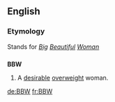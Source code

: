 ==English==
{{wikipedia|Big Beautiful Woman}}

===Etymology===
Stands for ''[[big|Big]] [[beautiful|Beautiful]] [[woman|Woman]]''
==={{acronym}}===
'''BBW'''

# A [[desirable]] [[overweight]] woman.

[[de:BBW]]
[[fr:BBW]]